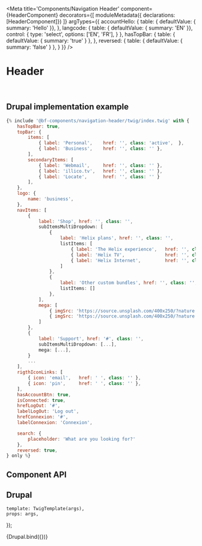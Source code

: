 

<Meta
    title='Components/Navigation Header'
    component={HeaderComponent}
    decorators={[
        moduleMetadata({ declarations: [HeaderComponent]})
    ]}
    argTypes={{
        accountHello: {
            table: { defaultValue: { summary: 'Hello' }},
        },
        langcode: {
            table: { defaultValue: { summary: 'EN' }},
            control: {
                type: 'select',
                options: ['EN', 'FR'],
            }
        },
        hasTopBar: {
            table: { defaultValue: { summary: 'true' } },
        },
        reversed: {
            table: { defaultValue: { summary: 'false' } },
        }
    }}
/>


# Header

<br/>



## Drupal implementation example

```jsx
{% include '@bf-components/navigation-header/twig/index.twig' with {
    hasTopBar: true,
    topBar: {
        items: [
            { label: 'Personal',    href: '', class: 'active',  },
            { label: 'Business',    href: '', class: '' },
        ],
        secondaryItems: [
            { label: 'Webmail',     href: '', class: '' },
            { label: 'illico.tv',   href: '', class: '' },
            { label: 'Locate',      href: '', class: '' }
        ],
    },
    logo: {
        name: 'business',
    },
    navItems: [
        {
            label: 'Shop', href: '', class: '',
            subItemsMultiDropdown: [
                {
                    label: 'Helix plans', href: '', class: '',
                    listItems: [
                        { label: 'The Helix experience',   href: '', class: '' },
                        { label: 'Helix TV',               href: '', class: '' },
                        { label: 'Helix Internet',         href: '', class: '' },
                    ]
                },
                {
                    label: 'Other custom bundles', href: '', class: '',
                    listItems: []
                },
            ],
            mega: [
                { imgSrc: 'https://source.unsplash.com/400x250/?nature', imgAlt: 'Thumbnail', href: '#', title: '', text: '' },
                { imgSrc: 'https://source.unsplash.com/400x250/?nature', imgAlt: 'Thumbnail', href: '#', title: '', text: '' },
            ]
        },
        {
            label: 'Support', href: '#', class: '',
            subItemsMultiDropdown: [...],
            mega: [...],
        }
        ...
    ],
    rigthIconLinks: [
        { icon: 'email',   href: ' ', class: '' },
        { icon: 'pin',     href: ' ', class: '' },
    ],
    hasAccountBtn: true,
    isConnected: true,
    hrefLogOut: '#',
    labelLogOut: 'Log out',
    hrefConnexion: '#',
    labelConnexion: 'Connexion',

    search: {
        placeholder: 'What are you looking for?'
    },
    reversed: true,
} only %}
```



## Component API

<ArgsTable of={HeaderComponent} />



## Drupal

    template: TwigTemplate(args),
    props: args,
});

<Canvas withSource='none'>
    <Story
        name='Drupal'
        args={{
            topBar_items,
            topBar_secondaryItems,
            logo: {
                name: 'videotron',
                href: '/',
            },
            rigthIconLinks,
        }}
        height='500px'
    >
        {Drupal.bind({})}
    </Story>
</Canvas>